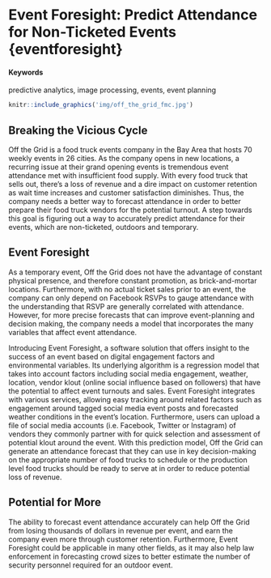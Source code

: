 # Event Foresight: Predict Attendance for Non-Ticketed Events {eventforesight}

#### Keywords {-}
predictive analytics, image processing, events, event planning

```r
knitr::include_graphics('img/off_the_grid_fmc.jpg')
```

## Breaking the Vicious Cycle

Off the Grid is a food truck events company in the Bay Area that hosts 70 weekly events in 26 cities. As the company opens in new locations, a recurring issue at their grand opening events is tremendous event attendance met with insufficient food supply. With every food truck that sells out, there’s a loss of revenue and a dire impact on customer retention as wait time increases and customer satisfaction diminishes. Thus, the company needs a better way to forecast attendance in order to better prepare their food truck vendors for the potential turnout. A step towards this goal is figuring out a way to accurately predict attendance for their events, which are non-ticketed, outdoors and temporary.


## Event Foresight

As a temporary event, Off the Grid does not have the advantage of constant physical presence, and therefore constant promotion, as brick-and-mortar locations. Furthermore, with no actual ticket sales prior to an event, the company can only depend on Facebook RSVPs to gauge attendance with the understanding that RSVP are generally correlated with attendance. However, for more precise forecasts that can improve event-planning and decision making, the company needs a model that incorporates the many variables that affect event attendance. 

Introducing Event Foresight, a software solution that offers insight to the success of an event based on digital engagement factors and environmental variables. Its underlying algorithm is a regression model that takes into account factors including social media engagement, weather, location, vendor klout (online social influence based on followers) that have the potential to affect event turnouts and sales. Event Foresight integrates with various services, allowing easy tracking around related factors such as engagement around tagged social media event posts and forecasted weather conditions in the event’s location. Furthermore, users can upload a file of social media accounts (i.e. Facebook, Twitter or Instagram) of vendors they commonly partner with for quick selection and assessment of potential klout around the event. With this prediction model, Off the Grid can generate an attendance forecast that they can use in key decision-making on the appropriate number of food trucks to schedule or the production level food trucks should be ready to serve at in order to reduce potential loss of revenue.


## Potential for More

The ability to forecast event attendance accurately can help Off the Grid from losing thousands of dollars in revenue per event, and earn the company even more through customer retention. Furthermore, Event Foresight could be applicable in many other fields, as it may also help law enforcement in forecasting crowd sizes to better estimate the number of security personnel required for an outdoor event.
